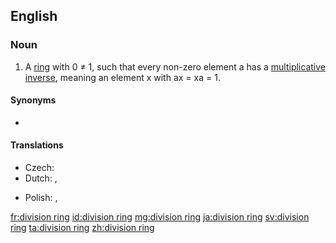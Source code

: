==English==
{{wikipedia}}

===Noun===
{{en-noun|head=[[division]] [[ring]]}}

# {{context|algebra|lang=en}} A [[ring]] with 0 ≠ 1, such that every non-zero element a has a [[multiplicative inverse]], meaning an element x with ax = xa = 1.

====Synonyms====
* {{l|en|skew field}}

====Translations====
{{trans-top|algebraic concept}}
* Czech: {{t+|cs|těleso|n}}
* Dutch: {{qualifier|Belgium}} {{t+|nl|lichaam|n}}, {{qualifier|Netherlands}} {{t+|nl|scheef lichaam|n}}
{{trans-mid}}
* Polish: {{t|pl|[[pierścień]] z [[dzielenie]]m|m}}, {{qualifier|dated}} {{t|pl|ciało nieprzemienne|n}}
{{trans-bottom}}

[[fr:division ring]]
[[id:division ring]]
[[mg:division ring]]
[[ja:division ring]]
[[sv:division ring]]
[[ta:division ring]]
[[zh:division ring]]